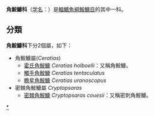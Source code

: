 {{noteTA
|T=zh:角鮟鱇科;zh-hant:角鮟鱇科;zh-hans:角𩽾𩾌科;
|1=zh:鮟鱇;zh-hant:鮟鱇;zh-hans:𩽾𩾌;
}}
{{CJK-New-Char|29F7E|29F8C|ver=B}}
{{Automatic Taxobox
| image = Ceratias holboelli.jpg
| image_width = 240px
| image_caption = [[霍氏角鮟鱇|霍氏角鮟鱇]], ''Ceratias holboelli''
| taxon= Ceratiidae
| subdivision_ranks = [[屬|屬]]
| subdivision =
*[[角鮟鱇屬|角鮟鱇屬]] ''Ceratias''
*[[密棘角鮟鱇屬|密棘角鮟鱇屬]] ''Cryptopsaras''
}}
'''角鮟鱇科'''（[[学名|学名]]：{{lang|la|Ceratiidae}}）是[[輻鰭魚綱|輻鰭魚綱]][[鮟鱇目|鮟鱇目]]的其中一科。

==分類==
'''角鮟鱇科'''下分2個屬，如下：
*角鮟鱇屬(''Ceratias'')
**[[霍氏角鮟鱇|霍氏角鮟鱇]] ''Ceratias holboelli''：又稱角鮟鱇。
**[[觸手角鮟鱇|觸手角鮟鱇]] ''Ceratias tentaculatus''
**[[瞻星角鮟鱇|瞻星角鮟鱇]] ''Ceratias uranoscopus''
*密棘角鮟鱇屬 ''Cryptopsaras''
**[[密棘角鮟鱇|密棘角鮟鱇]] ''Cryptopsaras couesii''：又稱密刺角鮟鱇。
{{Taxonbar|from=Q1552690}}

[[Category:角鮟鱇科|*]]